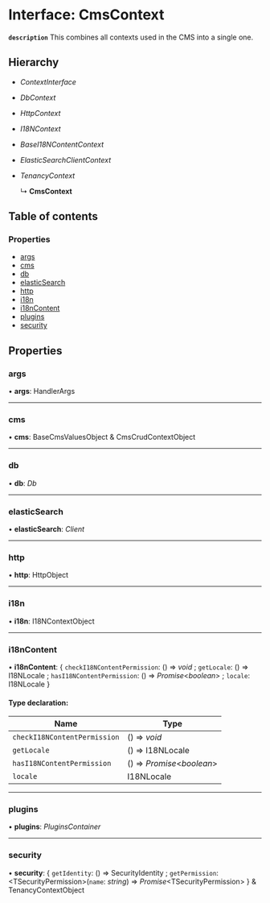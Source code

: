 # Interface: CmsContext

**`description`** This combines all contexts used in the CMS into a single one.

## Hierarchy

* *ContextInterface*

* *DbContext*

* *HttpContext*

* *I18NContext*

* *BaseI18NContentContext*

* *ElasticSearchClientContext*

* *TenancyContext*

  ↳ **CmsContext**

## Table of contents

### Properties

- [args](cmscontext.mdx#args)
- [cms](cmscontext.mdx#cms)
- [db](cmscontext.mdx#db)
- [elasticSearch](cmscontext.mdx#elasticsearch)
- [http](cmscontext.mdx#http)
- [i18n](cmscontext.mdx#i18n)
- [i18nContent](cmscontext.mdx#i18ncontent)
- [plugins](cmscontext.mdx#plugins)
- [security](cmscontext.mdx#security)

## Properties

### args

• **args**: HandlerArgs

___

### cms

• **cms**: BaseCmsValuesObject & CmsCrudContextObject

___

### db

• **db**: *Db*

___

### elasticSearch

• **elasticSearch**: *Client*

___

### http

• **http**: HttpObject

___

### i18n

• **i18n**: I18NContextObject

___

### i18nContent

• **i18nContent**: { `checkI18NContentPermission`: () => *void* ; `getLocale`: () => I18NLocale ; `hasI18NContentPermission`: () => *Promise*<*boolean*\> ; `locale`: I18NLocale  }

#### Type declaration:

Name | Type |
------ | ------ |
`checkI18NContentPermission` | () => *void* |
`getLocale` | () => I18NLocale |
`hasI18NContentPermission` | () => *Promise*<*boolean*\> |
`locale` | I18NLocale |

___

### plugins

• **plugins**: *PluginsContainer*

___

### security

• **security**: { `getIdentity`: () => SecurityIdentity ; `getPermission`: <TSecurityPermission\>(`name`: *string*) => *Promise*<TSecurityPermission\>  } & TenancyContextObject
